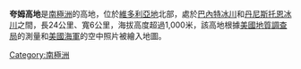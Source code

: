 {{unreferenced|time=2013-10-27T07:48:15+00:00}}
{{Coord|71|3|S|167|48|E||display=title}}

'''夸姆高地'''是[[南極洲|南極洲]]的高地，位於[[維多利亞地|維多利亞地]]北部，處於[[巴內特冰川|巴內特冰川]]和[[丹尼斯托恩冰川|丹尼斯托恩冰川]]之間，長24公里、寬6公里，海拔高度超過1,000米，該高地根據[[美國地質調查局|美國地質調查局]]的測量和[[美國海軍|美國海軍]]的空中照片被繪入地圖。

{{Antarctica-geo-stub}}
[[Category:南極洲|Category:南極洲]]